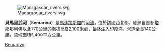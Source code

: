 [[Image:Madagascar_rivers.svg|thumb]]

'''貝馬里武河'''（'''Bemarivo'''）是[[馬達加斯加|馬達加斯加]]的[[河流|河流]]，位於該國西北部，發源自首都[[塔那那利佛|塔那那利佛]]以北770公里的海拔高度2,100米處，最終注入[[印度洋|印度洋]]，河道全長140公里，流域面積5,400平方公里。

{{Madagascar-stub}}

[[Category:馬達加斯加河流|Bemarivo]]